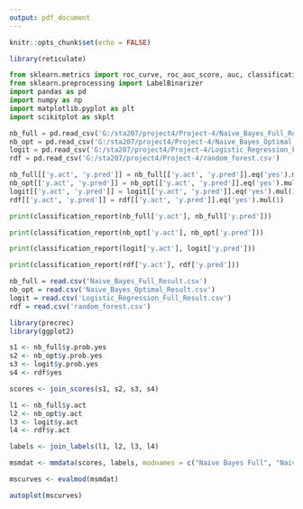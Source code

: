 ```yaml
---
output: pdf_document
---
```


```r
knitr::opts_chunk$set(echo = FALSE)
```

```r
library(reticulate)
```

```python
from sklearn.metrics import roc_curve, roc_auc_score, auc, classification_report
from sklearn.preprocessing import LabelBinarizer
import pandas as pd
import numpy as np
import matplotlib.pyplot as plt
import scikitplot as skplt

```

```python
nb_full = pd.read_csv('G:/sta207/project4/Project-4/Naive_Bayes_Full_Result.csv')
nb_opt = pd.read_csv('G:/sta207/project4/Project-4/Naive_Bayes_Optimal_Result.csv')
logit = pd.read_csv('G:/sta207/project4/Project-4/Logistic_Regression_Full_Result.csv')
rdf = pd.read_csv('G:/sta207/project4/Project-4/random_forest.csv')

nb_full[['y.act', 'y.pred']] = nb_full[['y.act', 'y.pred']].eq('yes').mul(1)
nb_opt[['y.act', 'y.pred']] = nb_opt[['y.act', 'y.pred']].eq('yes').mul(1)
logit[['y.act', 'y.pred']] = logit[['y.act', 'y.pred']].eq('yes').mul(1)
rdf[['y.act', 'y.pred']] = rdf[['y.act', 'y.pred']].eq('yes').mul(1)
```

```python
print(classification_report(nb_full['y.act'], nb_full['y.pred']))
```

```python
print(classification_report(nb_opt['y.act'], nb_opt['y.pred']))
```

```python
print(classification_report(logit['y.act'], logit['y.pred']))
```

```python
print(classification_report(rdf['y.act'], rdf['y.pred']))
```

```r
nb_full = read.csv('Naive_Bayes_Full_Result.csv')
nb_opt = read.csv('Naive_Bayes_Optimal_Result.csv')
logit = read.csv('Logistic_Regression_Full_Result.csv')
rdf = read.csv('random_forest.csv')
```

```r
library(precrec)
library(ggplot2)

s1 <- nb_full$y.prob.yes
s2 <- nb_opt$y.prob.yes
s3 <- logit$y.prob.yes
s4 <- rdf$yes

scores <- join_scores(s1, s2, s3, s4)

l1 <- nb_full$y.act
l2 <- nb_opt$y.act
l3 <- logit$y.act
l4 <- rdf$y.act

labels <- join_labels(l1, l2, l3, l4)

msmdat <- mmdata(scores, labels, modnames = c("Naive Bayes Full", "Naive Bayes Optimal", "Logistic Regression", "Random Forest"))

mscurves <- evalmod(msmdat)

autoplot(mscurves)
```




